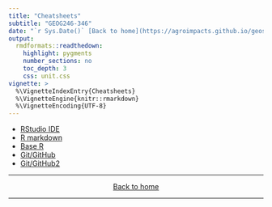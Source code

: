 ```yaml
---
title: "Cheatsheets"
subtitle: "GEOG246-346"
date: "`r Sys.Date()` [Back to home](https://agroimpacts.github.io/geospaar/)"
output:
  rmdformats::readthedown:
    highlight: pygments
    number_sections: no
    toc_depth: 3
    css: unit.css
vignette: >
  %\VignetteIndexEntry{Cheatsheets}
  %\VignetteEngine{knitr::rmarkdown}
  %\VignetteEncoding{UTF-8}
---
```


- [RStudio IDE](https://rstudio.com/wp-content/uploads/2016/01/rstudio-IDE-cheatsheet.pdf)
- [R markdown](https://rstudio.com/wp-content/uploads/2015/02/rmarkdown-cheatsheet.pdf)
- [Base R](https://rstudio.com/wp-content/uploads/2016/10/r-cheat-sheet-3.pdf)
- [Git/GitHub](https://education.github.com/git-cheat-sheet-education.pdf)
- [Git/GitHub2](https://www.atlassian.com/git/tutorials/atlassian-git-cheatsheet)

***
<center>
[Back to home](toc.html)
</center>
***
